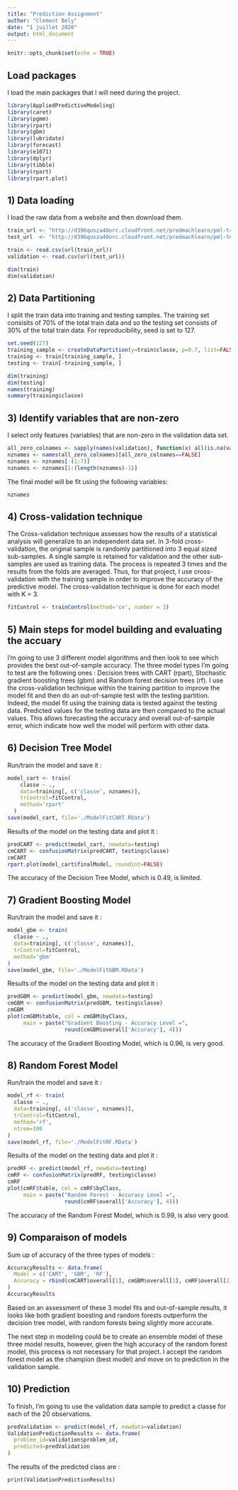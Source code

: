 ---
title: "Prediction Assignment"
author: "Clement Bely"
date: "1 juillet 2020"
output: html_document
---


```{r setup, include=FALSE}
knitr::opts_chunk$set(echo = TRUE)
```



## Load packages

I load the main packages that I will need during the project.

```{r}
library(AppliedPredictiveModeling)
library(caret)
library(pgmm)
library(rpart)
library(gbm)
library(lubridate)
library(forecast)
library(e1071)
library(dplyr)
library(tibble)
library(rpart)
library(rpart.plot)
```



## 1) Data loading 

I load the raw data from a website and then download them.

```{r}
train_url <- "http://d396qusza40orc.cloudfront.net/predmachlearn/pml-training.csv"
test_url  <- "http://d396qusza40orc.cloudfront.net/predmachlearn/pml-testing.csv"

train <- read.csv(url(train_url))
validation <- read.csv(url(test_url))

dim(train)
dim(validation)
```



## 2) Data Partitioning

I split the train data into training and testing samples.
The training set consisits of 70% of the total train data and so the testing set consists of 30% of the total train data.
For reproducibility, seed is set to 127.

```{r}
set.seed(127)
training_sample <- createDataPartition(y=train$classe, p=0.7, list=FALSE)
training <- train[training_sample, ]
testing <- train[-training_sample, ]

dim(training)
dim(testing)
names(training)
summary(training$classe)
```



## 3) Identify variables that are non-zero

I select only features (variables) that are non-zero in the validation data set. 

```{r}
all_zero_colnames <- sapply(names(validation), function(x) all(is.na(validation[,x])==TRUE))
nznames <- names(all_zero_colnames)[all_zero_colnames==FALSE]
nznames <- nznames[-(1:7)]
nznames <- nznames[1:(length(nznames)-1)]
```

The final model will be fit using the following variables:
```{r}
nznames
```



## 4) Cross-validation technique

The Cross-validation technique assesses how the results of a statistical analysis will generalize to an independent data set. 
In 3-fold cross-validation, the original sample is randomly partitioned into 3 equal sized sub-samples. A single sample is retained 
for validation and the other sub-samples are used as training data. The process is repeated 3 times and the results from the folds 
are averaged.
Thus, for that project, I use cross-validation with the training sample in order to improve the accuracy of the predictive model.
The cross-validation technique is done for each model with K = 3.

```{r}
fitControl <- trainControl(method='cv', number = 3)
```



## 5) Main steps for model building and evaluating the accuary

I'm going to use 3 different model algorithms and then look to see which provides the best out-of-sample accuracy. 
The three model types I'm going to test are the following ones : Decision trees with CART (rpart), Stochastic gradient boosting trees (gbm) and Random forest decision trees (rf). 
I use the cross-validation technique within the training partition to improve the model fit and then do an out-of-sample test with the testing partition. Indeed, the model fit using the training data is tested against the testing data. Predicted values for the testing data are then compared to the actual values. This allows forecasting the accuracy and overall out-of-sample error, which indicate how well the model will perform with other data.



## 6) Decision Tree Model

Run/train the model and save it :

```{r}
model_cart <- train(
    classe ~ ., 
    data=training[, c('classe', nznames)],
    trControl=fitControl,
    method='rpart'
  )
save(model_cart, file='./ModelFitCART.RData')
```

Results of the model on the testing data and plot it :

```{r}
predCART <- predict(model_cart, newdata=testing)
cmCART <- confusionMatrix(predCART, testing$classe)
cmCART
rpart.plot(model_cart$finalModel, roundint=FALSE)
```

The accuracy of the Decision Tree Model, which is 0.49, is limited.



## 7) Gradient Boosting Model

Run/train the model and save it :

```{r}
model_gbm <- train(
  classe ~ ., 
  data=training[, c('classe', nznames)],
  trControl=fitControl,
  method='gbm'
)
save(model_gbm, file='./ModelFitGBM.RData')
```

Results of the model on the testing data and plot it :

```{r}
predGBM <- predict(model_gbm, newdata=testing)
cmGBM <- confusionMatrix(predGBM, testing$classe)
cmGBM 
plot(cmGBM$table, col = cmGBM$byClass, 
     main = paste("Gradient Boosting - Accuracy Level =",
                  round(cmGBM$overall['Accuracy'], 4)))
```

The accuracy of the Gradient Boosting Model, which is 0.96, is very good.



## 8) Random Forest Model

Run/train the model and save it :

```{r}
model_rf <- train(
  classe ~ ., 
  data=training[, c('classe', nznames)],
  trControl=fitControl,
  method='rf',
  ntree=100
)
save(model_rf, file='./ModelFitRF.RData')
```

Results of the model on the testing data and plot it :

```{r}
predRF <- predict(model_rf, newdata=testing)
cmRF <- confusionMatrix(predRF, testing$classe)
cmRF
plot(cmRF$table, col = cmRF$byClass, 
     main = paste("Random Forest - Accuracy Level =",
                  round(cmRF$overall['Accuracy'], 4)))
```

The accuracy of the Random Forest Model, which is 0.99, is also very good.



## 9) Comparaison of models

Sum up of accuracy of the three types of models :

```{r}
AccuracyResults <- data.frame(
  Model = c('CART', 'GBM', 'RF'),
  Accuracy = rbind(cmCART$overall[1], cmGBM$overall[1], cmRF$overall[1])
)
AccuracyResults
```

Based on an assessment of these 3 model fits and out-of-sample results, it looks like both gradient boosting and random forests 
outperform the decision tree model, with random forests being slightly more accurate. 

The next step in modeling could be to create an ensemble model of these three model results, however, given the high accuracy of 
the random forest model, this process is not necessary for that project. I accept the random forest model as the champion (best model) 
and move on to prediction in the validation sample.



## 10) Prediction

To finish, I'm going to use the validation data sample to predict a classe for each of the 20 observations.

```{r}
predValidation <- predict(model_rf, newdata=validation)
ValidationPredictionResults <- data.frame(
  problem_id=validation$problem_id,
  predicted=predValidation
)
```

The results of the predicted class are :

```{r}
print(ValidationPredictionResults)
```

